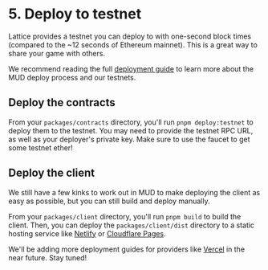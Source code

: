 # 5. Deploy to testnet

Lattice provides a testnet you can deploy to with one-second block times (compared to the ~12 seconds of Ethereum mainnet). This is a great way to share your game with others.

We recommend reading the full [deployment guide](/cli#deploy) to learn more about the MUD deploy process and our testnets.

## Deploy the contracts

From your `packages/contracts` directory, you'll run `pnpm deploy:testnet` to deploy them to the testnet. You may need to provide the testnet RPC URL, as well as your deployer's private key. Make sure to use the faucet to get some testnet ether!

## Deploy the client

We still have a few kinks to work out in MUD to make deploying the client as easy as possible, but you can still build and deploy manually.

From your `packages/client` directory, you'll run `pnpm build` to build the client. Then, you can deploy the `packages/client/dist` directory to a static hosting service like [Netlify](https://www.netlify.com/) or [Cloudflare Pages](https://pages.cloudflare.com/).

We'll be adding more deployment guides for providers like [Vercel](https://vercel.com/) in the near future. Stay tuned!
